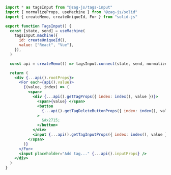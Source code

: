 ```jsx
import * as tagsInput from "@zag-js/tags-input"
import { normalizeProps, useMachine } from "@zag-js/solid"
import { createMemo, createUniqueId, For } from "solid-js"

export function TagsInput() {
  const [state, send] = useMachine(
    tagsInput.machine({
      id: createUniqueId(),
      value: ["React", "Vue"],
    }),
  )

  const api = createMemo(() => tagsInput.connect(state, send, normalizeProps))

  return (
    <div {...api().rootProps}>
      <For each={api().value}>
        {(value, index) => (
          <span>
            <div {...api().getTagProps({ index: index(), value })}>
              <span>{value} </span>
              <button
                {...api().getTagDeleteButtonProps({ index: index(), value })}
              >
                &#x2715;
              </button>
            </div>
            <input {...api().getTagInputProps({ index: index(), value })} />
          </span>
        )}
      </For>
      <input placeholder="Add tag..." {...api().inputProps} />
    </div>
  )
}
```
